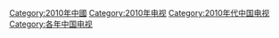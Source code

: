 [[Category:2010年中國|Category:2010年中國]]
[[Category:2010年电视|Category:2010年电视]]
[[Category:2010年代中国电视|Category:2010年代中国电视]]
[[Category:各年中国电视|Category:各年中国电视]]